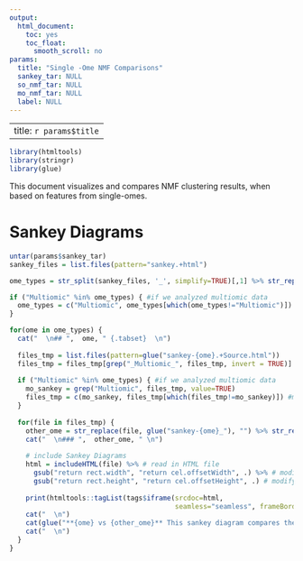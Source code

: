 ```yaml
---
output:
  html_document:
    toc: yes
    toc_float:
      smooth_scroll: no
params:
  title: "Single -Ome NMF Comparisons"
  sankey_tar: NULL
  so_nmf_tar: NULL
  mo_nmf_tar: NULL
  label: NULL
---
```


---
title: `r params$title`
---

```r
library(htmltools)
library(stringr)
library(glue)

```

This document visualizes and compares NMF clustering results, when based on features from single-omes.

# Sankey Diagrams

```r

untar(params$sankey_tar)
sankey_files = list.files(pattern="sankey.+html")

ome_types = str_split(sankey_files, '_', simplify=TRUE)[,1] %>% str_replace(., 'sankey-', "") %>% unique()

if ("Multiomic" %in% ome_types) { #if we analyzed multiomic data
  ome_types = c("Multiomic", ome_types[which(ome_types!="Multiomic")]) #move Multiomics to front of ome_types vector
}

for(ome in ome_types) {
  cat("  \n## ",  ome, " {.tabset}  \n")
  
  files_tmp = list.files(pattern=glue("sankey-{ome}.+Source.html"))
  files_tmp = files_tmp[grep("_Multiomic_", files_tmp, invert = TRUE)] #only plot figures that DON'T have MO-NMF in the center
  
  if ("Multiomic" %in% ome_types) { #if we analyzed multiomic data
    mo_sankey = grep("Multiomic", files_tmp, value=TRUE)
    files_tmp = c(mo_sankey, files_tmp[which(files_tmp!=mo_sankey)]) #move Multiomics sankey file to front of files_tmp vector
  }
  
  for(file in files_tmp) {
    other_ome = str_replace(file, glue("sankey-{ome}_"), "") %>% str_replace(., '-.+html', '')
    cat("  \n### ",  other_ome, " \n")
    
    # include Sankey Diagrams
    html = includeHTML(file) %>% # read in HTML file
      gsub("return rect.width", "return cel.offsetWidth", .) %>% # modify HTML code for proper sizing inside .{tabset}
      gsub("return rect.height", "return cel.offsetHeight", .) # modify HTML code for proper sizing inside .{tabset}
    
    print(htmltools::tagList(tags$iframe(srcdoc=html,
                                         seamless="seamless", frameBorder = 0, height="400vh", width="100%")))
    cat("  \n")
    cat(glue("**{ome} vs {other_ome}** This sankey diagram compares the results clustering when using {ome} features, to clustering when using {other_ome} features."))
    cat("  \n")
  }
}

```




